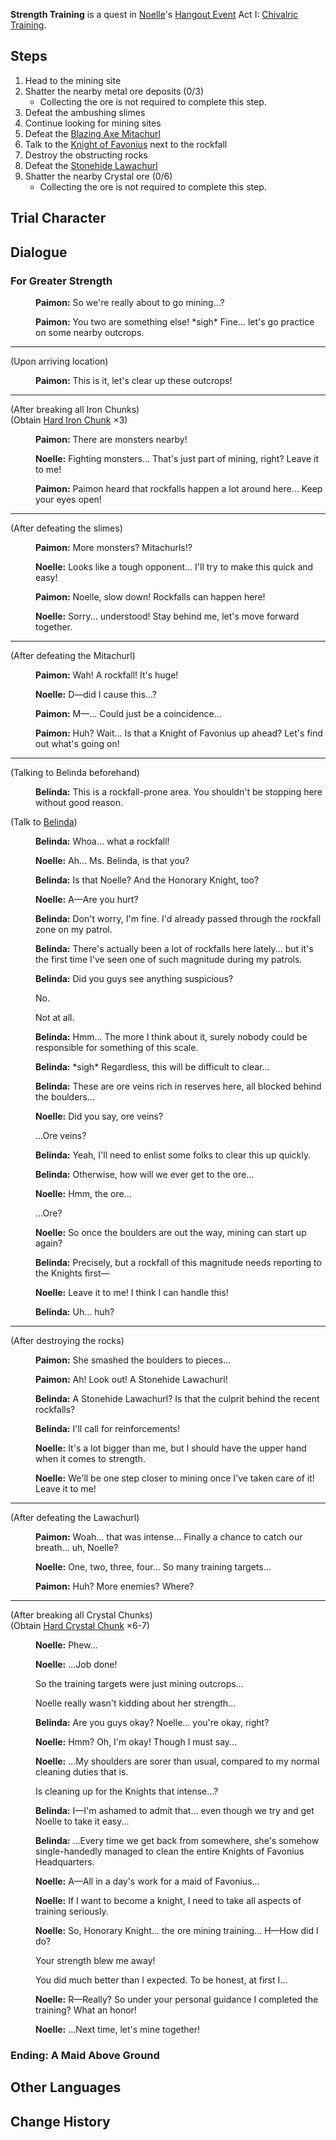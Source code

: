 {{Quest Infobox
|id            = 19066
|type          = Hangout
|region        = Mondstadt
|chapter       = Noelle
|actNum        = I
|act           = Chivalric Training
|startLocation = [[Springvale]], [[Mondstadt]]
|prev          = Noelle's Strength
|characters    = Traveler; Noelle; Paimon; Belinda
|voiced        = yes
}}
'''Strength Training''' is a quest in [[Noelle]]'s [[Hangout Event]] Act I: [[Chivalric Training]].

==Steps==
#Head to the mining site
#Shatter the nearby metal ore deposits (0/3)
#*Collecting the ore is not required to complete this step.
#Defeat the ambushing slimes
#Continue looking for mining sites
#Defeat the [[Blazing Axe Mitachurl]]
#Talk to the [[Belinda|Knight of Favonius]] next to the rockfall
#Destroy the obstructing rocks
#Defeat the [[Stonehide Lawachurl]]
#Shatter the nearby Crystal ore (0/6)
#*Collecting the ore is not required to complete this step.

==Trial Character==
{{Transclude|Noelle's_Strength|Trial Character}}

==Dialogue==
===For Greater Strength===
{{Quest Description|Noelle has great strength but the path to greater strength is never-ending. Your suggestion to help her bring out yet more power is... mining.}}
{{Dialogue start}}
:{{A|vo noecop001 1906601 paimon 01.ogg}} '''Paimon:''' So we're really about to go mining...?
:{{A|vo noecop001 1906601 paimon 02.ogg}} '''Paimon:''' You two are something else! *sigh* Fine... let's go practice on some nearby outcrops.
----
;(Upon arriving location)
:{{A|vo noecop001 1906601 paimon 03.ogg}} '''Paimon:''' This is it, let's clear up these outcrops!
----
;(After breaking all Iron Chunks)
;(Obtain [[Hard Iron Chunk]] ×3)
:{{A|vo noecop001 1906601 paimon 04.ogg}} '''Paimon:''' There are monsters nearby!
:{{A|vo noecop001 1906601 noelle 01.ogg}} '''Noelle:''' Fighting monsters... That's just part of mining, right? Leave it to me!
:{{A|vo noecop001 1906601 paimon 05.ogg}} '''Paimon:''' Paimon heard that rockfalls happen a lot around here... Keep your eyes open!
----
;(After defeating the slimes)
:{{A|vo noecop001 1906601 paimon 06.ogg}} '''Paimon:''' More monsters? Mitachurls!?
:{{A|vo noecop001 1906601 noelle 02.ogg}} '''Noelle:''' Looks like a tough opponent... I'll try to make this quick and easy!
:{{A|vo noecop001 1906601 paimon 07.ogg}} '''Paimon:''' Noelle, slow down! Rockfalls can happen here!
:{{A|vo noecop001 1906601 noelle 03.ogg}} '''Noelle:''' Sorry... understood! Stay behind me, let's move forward together.
----
;(After defeating the Mitachurl)
:{{A|vo noecop001 1906601 paimon 08.ogg}} '''Paimon:''' Wah! A rockfall! It's huge!
:{{A|vo noecop001 1906601 noelle 04.ogg}} '''Noelle:''' D&mdash;did I cause this...?
:{{A|vo noecop001 1906601 paimon 09.ogg}} '''Paimon:''' M&mdash;... Could just be a coincidence...
:{{A|vo noecop001 1906601 paimon 10.ogg}} '''Paimon:''' Huh? Wait... Is that a Knight of Favonius up ahead? Let's find out what's going on!
----
;(Talking to Belinda beforehand)
:{{A|vo noecop001 1906601 belinda 01.ogg}} '''Belinda:''' This is a rockfall-prone area. You shouldn't be stopping here without good reason.

;(Talk to [[Belinda]])
:{{A|vo noecop001 1906601 belinda 02.ogg}} '''Belinda:''' Whoa... what a rockfall!
:{{A|vo noecop001 1906601 noelle 05.ogg}} '''Noelle:''' Ah... Ms. Belinda, is that you?
:{{A|vo noecop001 1906601 belinda 03.ogg}} '''Belinda:''' Is that Noelle? And the Honorary Knight, too?
:{{A|vo noecop001 1906601 noelle 06.ogg}} '''Noelle:''' A&mdash;Are you hurt?
:{{A|vo noecop001 1906601 belinda 04.ogg}} '''Belinda:''' Don't worry, I'm fine. I'd already passed through the rockfall zone on my patrol.
:{{A|vo noecop001 1906601 belinda 05.ogg}} '''Belinda:''' There's actually been a lot of rockfalls here lately... but it's the first time I've seen one of such magnitude during my patrols.
:{{A|vo noecop001 1906601 belinda 06.ogg}} '''Belinda:''' Did you guys see anything suspicious?
:{{DIcon}} No.
:{{DIcon}} Not at all.
:{{A|vo noecop001 1906601 belinda 07.ogg}} '''Belinda:''' Hmm... The more I think about it, surely nobody could be responsible for something of this scale.
:{{A|vo noecop001 1906601 belinda 08.ogg}} '''Belinda:''' *sigh* Regardless, this will be difficult to clear...
:{{A|vo noecop001 1906601 belinda 09.ogg}} '''Belinda:''' These are ore veins rich in reserves here, all blocked behind the boulders...
:{{A|vo noecop001 1906601 noelle 07.ogg}} '''Noelle:''' Did you say, ore veins?
:{{DIcon}} ...Ore veins?
:{{A|vo noecop001 1906601 belinda 10.ogg}} '''Belinda:''' Yeah, I'll need to enlist some folks to clear this up quickly.
:{{A|vo noecop001 1906601 belinda 11.ogg}} '''Belinda:''' Otherwise, how will we ever get to the ore...
:{{A|vo noecop001 1906601 noelle 08.ogg}} '''Noelle:''' Hmm, the ore...
:{{DIcon}} ...Ore?
:{{A|vo noecop001 1906601 noelle 09.ogg}} '''Noelle:''' So once the boulders are out the way, mining can start up again?
:{{A|vo noecop001 1906601 belinda 12.ogg}} '''Belinda:''' Precisely, but a rockfall of this magnitude needs reporting to the Knights first&mdash;
:{{A|vo noecop001 1906601 noelle 10.ogg}} '''Noelle:''' Leave it to me! I think I can handle this!
:{{A|vo noecop001 1906601 belinda 13.ogg}} '''Belinda:''' Uh... huh?
----
;(After destroying the rocks)
:{{A|vo noecop001 1906602 paimon 01.ogg}} '''Paimon:''' She smashed the boulders to pieces...
:{{A|vo noecop001 1906602 paimon 02.ogg}} '''Paimon:''' Ah! Look out! A Stonehide Lawachurl!
:{{A|vo noecop001 1906602 belinda 01.ogg}} '''Belinda:''' A Stonehide Lawachurl? Is that the culprit behind the recent rockfalls?
:{{A|vo noecop001 1906602 belinda 02.ogg}} '''Belinda:''' I'll call for reinforcements!
:{{A|vo noecop001 1906602 noelle 01.ogg}} '''Noelle:''' It's a lot bigger than me, but I should have the upper hand when it comes to strength.
:{{A|vo noecop001 1906602 noelle 02.ogg}} '''Noelle:''' We'll be one step closer to mining once I've taken care of it! Leave it to me!
----
;(After defeating the Lawachurl)
:{{A|vo noecop001 1906602 paimon 03.ogg}} '''Paimon:''' Woah... that was intense... Finally a chance to catch our breath... uh, Noelle?
:{{A|vo noecop001 1906602 noelle 03.ogg}} '''Noelle:''' One, two, three, four... So many training targets...
:{{A|vo noecop001 1906602 paimon 04.ogg}} '''Paimon:''' Huh? More enemies? Where?
----
;(After breaking all Crystal Chunks)
;(Obtain [[Hard Crystal Chunk]] ×6-7)
:{{A|vo noecop001 1906602 noelle 04.ogg}} '''Noelle:''' Phew...
:{{A|vo noecop001 1906602 noelle 05.ogg}} '''Noelle:''' ...Job done!
:{{DIcon}} So the training targets were just mining outcrops...
:{{DIcon}} Noelle really wasn't kidding about her strength...
:{{A|vo noecop001 1906602 belinda 03.ogg}} '''Belinda:''' Are you guys okay? Noelle... you're okay, right?
:{{A|vo noecop001 1906602 noelle 06.ogg}} '''Noelle:''' Hmm? Oh, I'm okay! Though I must say...
:{{A|vo noecop001 1906602 noelle 07.ogg}} '''Noelle:''' ...My shoulders are sorer than usual, compared to my normal cleaning duties that is.
:{{DIcon}} Is cleaning up for the Knights that intense...?
:{{A|vo noecop001 1906602 belinda 04.ogg}} '''Belinda:''' I&mdash;I'm ashamed to admit that... even though we try and get Noelle to take it easy...
:{{A|vo noecop001 1906602 belinda 05.ogg}} '''Belinda:''' ...Every time we get back from somewhere, she's somehow single-handedly managed to clean the entire Knights of Favonius Headquarters.
:{{A|vo noecop001 1906602 noelle 08.ogg}} '''Noelle:''' A&mdash;All in a day's work for a maid of Favonius...
:{{A|vo noecop001 1906602 noelle 09.ogg}} '''Noelle:''' If I want to become a knight, I need to take all aspects of training seriously.
:{{A|vo noecop001 1906602 noelle 10.ogg}} '''Noelle:''' So, Honorary Knight... the ore mining training... H&mdash;How did I do?
:{{DIcon}} Your strength blew me away!
:{{DIcon}} You did much better than I expected. To be honest, at first I...
:{{A|vo noecop001 1906602 noelle 11.ogg}} '''Noelle:''' R&mdash;Really? So under your personal guidance I completed the training? What an honor!
:{{A|vo noecop001 1906602 noelle 12.ogg}} '''Noelle:''' ...Next time, let's mine together!
{{Dialogue end}}

===Ending: A Maid Above Ground===
{{Hangout Ending
|ending name     = A Maid Above Ground
|character       = Noelle
|act             = 1
|description     = ...Just a bunch of rocks.
}}

==Other Languages==
{{Other Languages
|en      = Strength Training
|zhs     = 力量特训
|zhs_rm  = Lìliàng Tèxùn
|zht     = 力量特訓
|zht_rm  = Lìliàng Tèxùn
|zh_tl   = Special Strength Training
|ja      = パワー訓練
|ja_rm   = Pawaa Kunren
|ja_tl   = Power Training
|ko      = 파워 특훈
|ko_rm   = 
|ko_tl   = 
|es      = Entrenamiento de fuerza
|es_tl   = 
|fr      = Entraînement de force
|fr_tl   = Strength Training
|ru      = Силовая тренировка
|ru_tl   = 
|th      = การฝึกความแข็งแกร่ง
|th_rm   = 
|th_tl   = Strength Training
|vi      = Đặc Huấn Sức Mạnh
|vi_tl   = 
|de      = Stärketraining
|de_tl   = Strength Training
|id      = Latihan Kekuatan
|id_tl   = Strength Training
|pt      = Treinamento de Força
|pt_tl   = 
}}

==Change History==
{{Change History|1.4}}